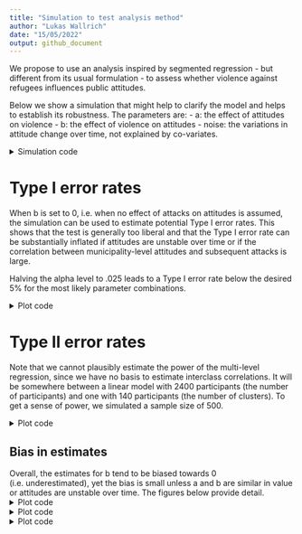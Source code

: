 ```yaml
---
title: "Simulation to test analysis method"
author: "Lukas Wallrich"
date: "15/05/2022"
output: github_document
---
```


We propose to use an analysis inspired by segmented regression - but different from its usual formulation - to assess whether violence against refugees influences public attitudes.

Below we show a simulation that might help to clarify the model and helps to establish its robustness. The parameters are:
- a: the effect of attitudes on violence
- b: the effect of violence on attitudes
- noise: the variations in attitude change over time, not explained by co-variates.

<details>
  <summary>Simulation code</summary>

```r
if (!require(pacman)) install.packages("pacman")
pacman::p_load(faux, purrr, ggplot2, dplyr, furrr)

```
  
```r
if (!require(pacman)) install.packages("pacman")
pacman::p_load(faux, purrr, ggplot2, dplyr, furrr)
set.seed(12345)

# Set possible parameter values
params <- expand.grid(list(
  a = c(0, .05, .1, .15, .2, .25, .3),
  b = c(-.3, -.2, -.1, 0, .1, .2, .3),
  noise = c(.3, .5, .7, .9)
))


# Simulate datasets and estimate b, following approach in article

simulate <- function(a, b, noise, runs = 100, N = 500) {
  diffs <- vector("numeric", runs)
  ps <- vector("numeric", runs)
  att_cors <- vector("numeric", runs)

  for (i in 1:runs) {
    data <- rnorm_multi(N, 2, 0, 1, a, varnames = c("AT1", "VT1"))


    data$AT2 <- c(scale(data$AT1 + b * data$VT1 + noise * rnorm(N)))

    data$VT2 <- rnorm_pre(data$AT2, r = a)

    mod <- lm(AT2 ~ VT1 + VT2, data)

    att_cors[i] <- cor(data$AT1, data$AT2)
    diffs[i] <- mod %>%
      coef() %>%
      {
        .[2] - .[3]
      }

    ps[i] <- car::linearHypothesis(mod, "VT1 = VT2")$`Pr(>F)`[2]
  }

  data.frame(a = a, b = b, noise = noise, diff = diffs, p = ps, att_cor = att_cors)
}

permutations <- nrow(params)


library(magrittr)

plan(multisession, workers = 6)

i <- 0
sim_results_null <- params %>%
  filter(b == 0) %T>%
  {
    permutations <<- nrow(.)
  } %>%
  future_pmap_dfr(.options = future_options(seed = TRUE), function(...) {
    x <- data.frame(...)
    if (interactive()) {
      i <<- i + 1
      print(i / permutations)
    }
    simulate(x$a, x$b, x$noise, runs = 5000, N = 1000)
  })

i <- 0
sim_results_not_null <- params %>%
  filter(b != 0) %T>%
  {
    permutations <<- nrow(.)
  } %>%
  future_pmap_dfr(.options = future_options(seed = TRUE), function(...) {
    x <- data.frame(...)
    if (interactive()) {
      i <<- i + 1
      print(i / permutations)
    }
    simulate(x$a, x$b, x$noise, runs = 5000, N = 1000)
  })
```

</details>

# Type I error rates

When b is set to 0, i.e. when no effect of attacks on attitudes is assumed, the simulation can be used to estimate potential Type I error rates. This shows that the test is generally too liberal and that the Type I error rate can be substantially inflated if attitudes are unstable over time or if the correlation between municipality-level attitudes and subsequent attacks is large.

Halving the alpha level to .025 leads to a Type I error rate below the desired 5% for the most likely parameter combinations.

<details>
  <summary>Plot code</summary>

```r
sim_results_null %>%
  mutate(att_cor = round(att_cor / 5, 2) * 5) %>%
  group_by(a, b, att_cor) %>%
  filter(n() > 100) %>%
  summarise(sig_share = mean(p < .025), below_alpha = sig_share < .05) %>%
  filter(b == 0) %>%
  ggplot(aes(x = a, y = att_cor, fill = sig_share * 100, col = below_alpha)) +
  geom_tile(
    lwd = 1.5,
    linetype = 1
  ) +
  scale_fill_gradient(low = "green", high = "red") +
  labs(
    title = "Simulation of Type I error rates", subtitle = "with alpha = .025", fill = "Type I error rate (%)",
    col = " ... below 5%?", y = "Correlation between attitudes over time"
  )
```

</details>

# Type II error rates

Note that we cannot plausibly estimate the power of the multi-level regression, since we have no basis to estimate interclass correlations. It will be somewhere between a linear model with 2400 participants (the number of participants) and one with 140 participants (the number of clusters). To get a sense of power, we simulated a sample size of 500.

<details>
  <summary>Plot code</summary>

```r
sim_results_not_null %>%
  mutate(att_cor = round(att_cor / 5, 2) * 5) %>%
  group_by(a, b, att_cor) %>%
  filter(n() > 100) %>%
  summarise(type_2 = mean(p > .025), above_20 = type_2 < .20) %>%
  filter(!b == 0) %>%
  ggplot(aes(x = a, y = att_cor, fill = type_2 * 100, col = above_20)) +
  geom_tile(
    lwd = 1.5,
    linetype = 1
  ) +
  scale_fill_gradient(low = "green", high = "red") +
  labs(
    title = "Simulation of Type II error rates", subtitle = "with alpha = .025", fill = "Type II error rate (%)",
    col = " ... below 20%?", y = "Correlation between attitudes over time"
  ) +
  facet_wrap(vars(b))
```
</details>

## Bias in estimates

Overall, the estimates for b tend to be biased towards 0 (i.e. underestimated), yet the bias is small unless a and b are similar in value or attitudes are unstable over time. The figures below provide detail.
<details>
  <summary>Plot code</summary>
```r
estimates_summarised <- sim_results_not_null %>%
  mutate(att_cor = round(att_cor / 5, 2) * 5) %>%
  group_by(a = factor(a), b, att_cor) %>%
  filter(n() > 100) %>%
  summarise(est = mean(diff), .groups = "drop")

estimates_summarised %>%
  ggplot(aes(x = att_cor, y = est, fill = a)) +
  geom_col(position = position_dodge()) +
  facet_wrap(vars(b)) +
  geom_hline(aes(yintercept = b)) +
  labs(title = "Estimates for b under different conditions", 
       subtitle = "Actual value of b is shown in panel title and black line", 
       x = "Correlation between attitudes over time", y = "Estimate for b")
```

</details>

<details>
  <summary>Plot code</summary>

```r
estimates_summarised %>%
  group_by(a, b) %>%
  summarise(est = mean(est), .groups = "drop") %>%
  mutate(bias = est / b - 1) %>%
  ggplot(aes(x = a, y = b, fill = bias * 100)) +
  geom_tile(lwd = 1.5, linetype = 1) +
  scale_fill_gradient2(low = "pink", mid = "green", high = "red") +
  labs(title = "Bias in estimates for b depending on a", subtitle = "Averaged over all correlations between attitudes over time", 
       x = "a", y = "b", fill = "Bias in %", 
       caption = "Positive bias (orange) indicates that b is overestimated, \n while negative bias (pink) indicates that it is underestimated")
```

</details>

<details>
  <summary>Plot code</summary>

```r

estimates_summarised %>%
  group_by(b, att_cor) %>%
  summarise(est = mean(est), .groups = "drop") %>%
  mutate(bias = est / b - 1) %>%
  ggplot(aes(x = att_cor, y = b, fill = bias * 100)) +
  geom_tile(lwd = 1.5, linetype = 1) +
  scale_fill_gradient2(low = "pink", mid = "green", high = "red") +
  labs(title = "Bias in estimates for b depending on a", subtitle = "Averaged over all values for a", 
       x = "Correlation between attitudes over time", y = "b", fill = "Bias in %", 
       caption = "Positive bias (orange) indicates that b is overestimated, \n while negative bias (pink) indicates that it is underestimated")
```

</details>


